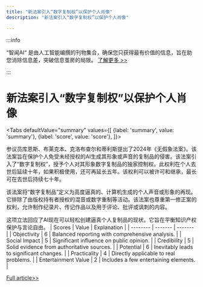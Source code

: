 ```yaml
---
title: "新法案引入“数字复制权”以保护个人肖像"
description: "新法案引入“数字复制权”以保护个人肖像"

---
```



:::info

“智闻AI“ 是由人工智能编撰的刊物集合，确保您只获得最有价值的信息，旨在助您消除信息差，突破信息茧房的局限。  [了解更多 >>](/)

:::

# 新法案引入“数字复制权”以保护个人肖像


<Tabs
	defaultValue="summary"
	values={[
	{label: 'summary', value: 'summary'},
	{label: 'score', value: 'score'},
]}>
<TabItem value="summary">


参议员库恩斯、布莱克本、克洛布查尔和蒂利斯提出了2024年《无假象法案》。该法案旨在保护个人免受未经授权的AI生成其形象或声音的复制品的侵害。该法案引入了“数字复制权”，授予个人对其形象数字复制品的独家控制权。此权利在个人去世后延续十年，如果积极使用，还可再延长五年。该权利可以被许可和继承，最长可在去世后持续七十年。

该法案将“数字复制品”定义为高度逼真的、计算机生成的个人声音或形象的再现。它排除了由版权持有者授权的混音或数字重制等活动。该法案也尊重第一修正案的权利，允许制作纪录片、传记作品以及用于评论、批评或讽刺的内容。

这项立法回应了AI现在可以轻松创建逼真个人复制品的现状。它旨在平衡知识产权保护与言论自由。
</TabItem>
<TabItem value="score">
	| Scores     | Value   | Explanation |
	| -------- | ------- | ------- |
	| Objectivity  | 6    | Balanced reporting with comprehensive analysis.    |
	| Social Impact | 5     | Significant influence on public opinion.    |
	| Credibility    | 5    | Solid evidence from authoritative sources.    |
	| Potential    | 6    | Inevitably leads to significant changes.    |
	| Practicality    | 4    | Directly applicable to real problems.    |
	| Entertainment Value    | 2    | Includes a few entertaining elements.    |
</TabItem>
</Tabs>

[Full article>>](https://yro.slashdot.org/story/24/08/01/2010228/senators-propose-digital-replication-right-for-likeness-extending-70-years-after-death?utm_source=rss1.0mainlinkanon&utm_medium=feed)
